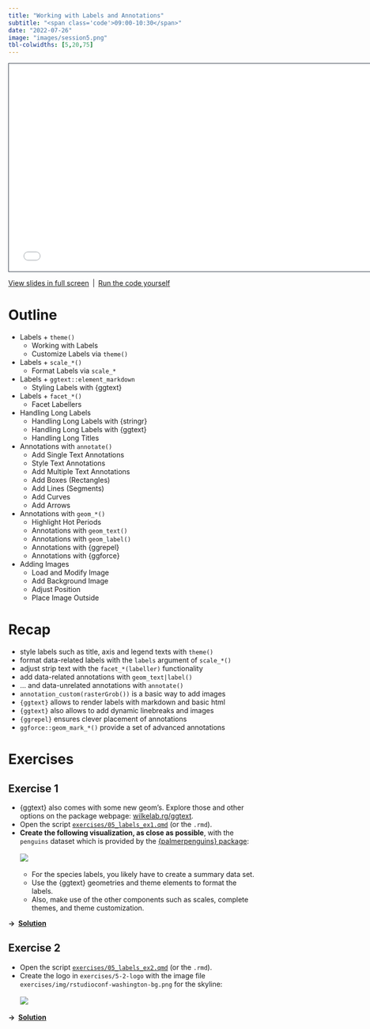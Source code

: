 ---
title: "Working with Labels and Annotations"
subtitle: "<span class='code'>09:00-10:30</span>"
date: "2022-07-26"
image: "images/session5.png"
tbl-colwidths: [5,20,75]
---

```{=html}
<iframe class="slide-deck" src="../materials/05_annotations.html" height="420" width="747" style="border: 1px solid #2e3846;"></iframe>
```

[View slides in full screen](../materials/05_annotations.html)&ensp;|&ensp;[Run the code yourself](../materials/scripts/05_annotations.R)


# Outline

-   Labels + `theme()`
    -   Working with Labels
    -   Customize Labels via `theme()`
-   Labels + `scale_*()`
    -   Format Labels via `scale_*`
-   Labels + `ggtext::element_markdown`
    -   Styling Labels with {ggtext}
-   Labels + `facet_*()`
    -   Facet Labellers
-   Handling Long Labels
    -   Handling Long Labels with {stringr}
    -   Handling Long Labels with {ggtext}
    -   Handling Long Titles
-   Annotations with `annotate()`
    -   Add Single Text Annotations
    -   Style Text Annotations
    -   Add Multiple Text Annotations
    -   Add Boxes (Rectangles)
    -   Add Lines (Segments)
    -   Add Curves
    -   Add Arrows
-   Annotations with `geom_*()`
    -   Highlight Hot Periods
    -   Annotations with `geom_text()`
    -   Annotations with `geom_label()`
    -   Annotations with {ggrepel}
    -   Annotations with {ggforce}
-   Adding Images
    -   Load and Modify Image
    -   Add Background Image
    -   Adjust Position
    -   Place Image Outside
    
# Recap

::: recap
-   style labels such as title, axis and legend texts with `theme()`
-   format data-related labels with the `labels` argument of `scale_*()`
-   adjust strip text with the `facet_*(labeller)` functionality
-   add data-related annotations with `geom_text|label()`
-   ... and data-unrelated annotations with `annotate()`
-   `annotation_custom(rasterGrob())` is a basic way to add images
-   `{ggtext}` allows to render labels with markdown and basic html
-   `{ggtext}` also allows to add dynamic linebreaks and images
-   `{ggrepel}` ensures clever placement of annotations
-   `ggforce::geom_mark_*()` provide a set of advanced annotations
:::

# Exercises

## Exercise 1

::: question
-   {ggtext} also comes with some new geom's. Explore those and other options on the package webpage: [wilkelab.rg/ggtext](https://wilkelab.org/ggtext/).
-   Open the script [`exercises/05_labels_ex1.qmd`](../materials/exercises/05_annotations_ex1.qmd) (or the `.rmd`).
-   **Create the following visualization, as close as possible**, with the `penguins` dataset which is provided by the [{palmerpenguins} package](https://allisonhorst.github.io/palmerpenguins/): <br><br>![](https://github.com/rstudio-conf-2022/ggplot2-graphic-design/raw/main/materials/exercises/5-1-penguins/penguins-bubble-chart.png)<br><br>
    -   For the species labels, you likely have to create a summary data set.
    -   Use the {ggtext} geometries and theme elements to format the labels.
    -   Also, make use of the other components such as scales, complete themes, and theme customization.
:::

**&rarr;&ensp;[Solution](../materials/solutions/05_annotations_ex1_solution.qmd)**

## Exercise 2

::: question
-   Open the script [`exercises/05_labels_ex2.qmd`](../materials/exercises/05_annotations_ex2.qmd) (or the `.rmd`).
- Create the logo in `exercises/5-2-logo` with the image file `exercises/img/rstudioconf-washington-bg.png` for the skyline:<br><br>![](https://github.com/rstudio-conf-2022/ggplot2-graphic-design/raw/main/materials/exercises/5-2-logo/rstudio-conf-logo.png)
:::

**&rarr;&ensp;[Solution](../materials/solutions/05_annotations_ex2_solution.qmd)**
